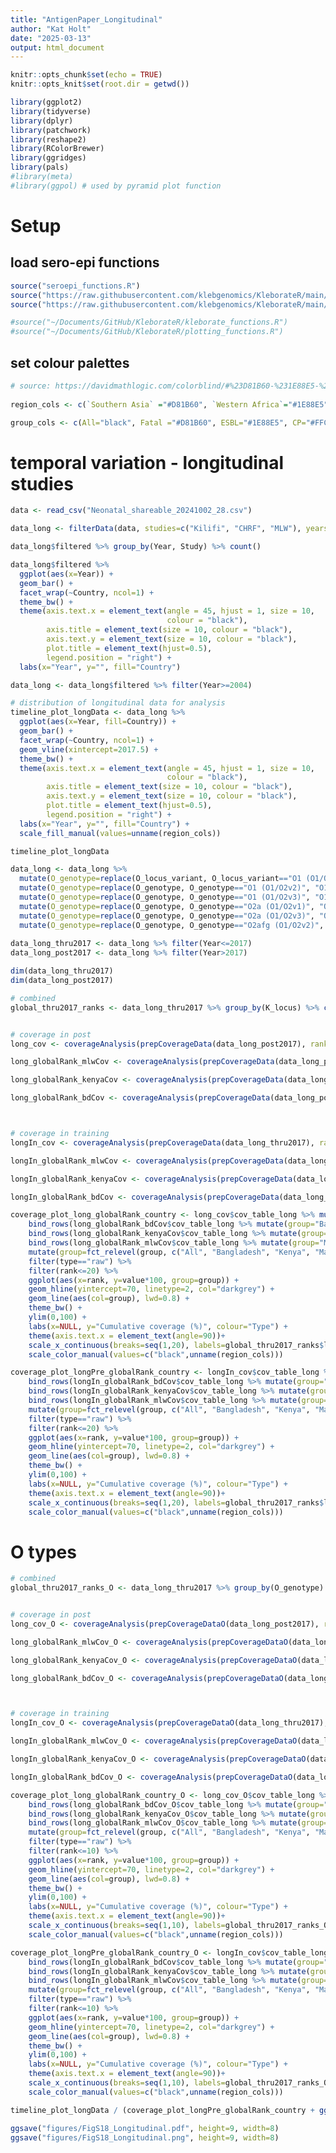 ```yaml
---
title: "AntigenPaper_Longitudinal"
author: "Kat Holt"
date: "2025-03-13"
output: html_document
---
```


```r
knitr::opts_chunk$set(echo = TRUE)
knitr::opts_knit$set(root.dir = getwd())

library(ggplot2)
library(tidyverse)
library(dplyr)
library(patchwork)
library(reshape2)
library(RColorBrewer)
library(ggridges)
library(pals)
#library(meta)
#library(ggpol) # used by pyramid plot function
```

# Setup

## load sero-epi functions
``` r

source("seroepi_functions.R")
source("https://raw.githubusercontent.com/klebgenomics/KleborateR/main/kleborate_functions.R")
source("https://raw.githubusercontent.com/klebgenomics/KleborateR/main/plotting_functions.R")

#source("~/Documents/GitHub/KleborateR/kleborate_functions.R")
#source("~/Documents/GitHub/KleborateR/plotting_functions.R")

```

## set colour palettes
``` r
# source: https://davidmathlogic.com/colorblind/#%23D81B60-%231E88E5-%23FFC107-%23004D40
  
region_cols <- c(`Southern Asia` ="#D81B60", `Western Africa`="#1E88E5", `Eastern Africa`="#FFC107", `Southern Africa`="#81B1A9", Global="black")

group_cols <- c(All="black", Fatal ="#D81B60", ESBL="#1E88E5", CP="#FFC107")
```

# temporal variation - longitudinal studies
``` r
data <- read_csv("Neonatal_shareable_20241002_28.csv")

data_long <- filterData(data, studies=c("Kilifi", "CHRF", "MLW"), years=sort(unique(data$Year)))

data_long$filtered %>% group_by(Year, Study) %>% count()

data_long$filtered %>% 
  ggplot(aes(x=Year)) + 
  geom_bar() + 
  facet_wrap(~Country, ncol=1) +
  theme_bw() + 
  theme(axis.text.x = element_text(angle = 45, hjust = 1, size = 10, 
                                   colour = "black"), 
        axis.title = element_text(size = 10, colour = "black"),
        axis.text.y = element_text(size = 10, colour = "black"),
        plot.title = element_text(hjust=0.5),
        legend.position = "right") +
  labs(x="Year", y="", fill="Country")

data_long <- data_long$filtered %>% filter(Year>=2004)

# distribution of longitudinal data for analysis
timeline_plot_longData <- data_long %>% 
  ggplot(aes(x=Year, fill=Country)) + 
  geom_bar() + 
  facet_wrap(~Country, ncol=1) +
  geom_vline(xintercept=2017.5) +
  theme_bw() + 
  theme(axis.text.x = element_text(angle = 45, hjust = 1, size = 10, 
                                   colour = "black"), 
        axis.title = element_text(size = 10, colour = "black"),
        axis.text.y = element_text(size = 10, colour = "black"),
        plot.title = element_text(hjust=0.5),
        legend.position = "right") +
  labs(x="Year", y="", fill="Country") + 
  scale_fill_manual(values=unname(region_cols))

timeline_plot_longData
```

``` r
data_long <- data_long %>%
  mutate(O_genotype=replace(O_locus_variant, O_locus_variant=="O1 (O1/O2v1)", "O1.v1")) %>%
  mutate(O_genotype=replace(O_genotype, O_genotype=="O1 (O1/O2v2)", "O1.v2")) %>%
  mutate(O_genotype=replace(O_genotype, O_genotype=="O1 (O1/O2v3)", "O1v3")) %>%
  mutate(O_genotype=replace(O_genotype, O_genotype=="O2a (O1/O2v1)", "O2a")) %>%
  mutate(O_genotype=replace(O_genotype, O_genotype=="O2a (O1/O2v3)", "O2a.v3")) %>%
  mutate(O_genotype=replace(O_genotype, O_genotype=="O2afg (O1/O2v2)", "O2afg"))
  
data_long_thru2017 <- data_long %>% filter(Year<=2017)
data_long_post2017 <- data_long %>% filter(Year>2017)

dim(data_long_thru2017)
dim(data_long_post2017)

# combined
global_thru2017_ranks <- data_long_thru2017 %>% group_by(K_locus) %>% count() %>% ungroup() %>% arrange(-n) %>% mutate(rank=row_number()) %>% rename(locus=K_locus) %>% select(-n)


# coverage in post
long_cov <- coverageAnalysis(prepCoverageData(data_long_post2017), ranks=global_thru2017_ranks, maxRank=20)

long_globalRank_mlwCov <- coverageAnalysis(prepCoverageData(data_long_post2017 %>% filter(Country=="Malawi")), ranks=global_thru2017_ranks, maxRank=20)

long_globalRank_kenyaCov <- coverageAnalysis(prepCoverageData(data_long_post2017 %>% filter(Country=="Kenya")), ranks=global_thru2017_ranks, maxRank=20)

long_globalRank_bdCov <- coverageAnalysis(prepCoverageData(data_long_post2017 %>% filter(Country=="Bangladesh")), ranks=global_thru2017_ranks, maxRank=20)



# coverage in training
longIn_cov <- coverageAnalysis(prepCoverageData(data_long_thru2017), ranks=global_thru2017_ranks, maxRank=20)

longIn_globalRank_mlwCov <- coverageAnalysis(prepCoverageData(data_long_thru2017 %>% filter(Country=="Malawi")), ranks=global_thru2017_ranks, maxRank=20)

longIn_globalRank_kenyaCov <- coverageAnalysis(prepCoverageData(data_long_thru2017 %>% filter(Country=="Kenya")), ranks=global_thru2017_ranks, maxRank=20)

longIn_globalRank_bdCov <- coverageAnalysis(prepCoverageData(data_long_thru2017 %>% filter(Country=="Bangladesh")), ranks=global_thru2017_ranks, maxRank=20)

```

``` r
coverage_plot_long_globalRank_country <- long_cov$cov_table_long %>% mutate(group="All") %>%
    bind_rows(long_globalRank_bdCov$cov_table_long %>% mutate(group="Bangladesh")) %>% 
    bind_rows(long_globalRank_kenyaCov$cov_table_long %>% mutate(group="Kenya")) %>%
    bind_rows(long_globalRank_mlwCov$cov_table_long %>% mutate(group="Malawi")) %>%
    mutate(group=fct_relevel(group, c("All", "Bangladesh", "Kenya", "Malawi"))) %>%
    filter(type=="raw") %>%
    filter(rank<=20) %>%
    ggplot(aes(x=rank, y=value*100, group=group)) +
    geom_hline(yintercept=70, linetype=2, col="darkgrey") + 
    geom_line(aes(col=group), lwd=0.8) + 
    theme_bw() +
    ylim(0,100) + 
    labs(x=NULL, y="Cumulative coverage (%)", colour="Type") +
    theme(axis.text.x = element_text(angle=90))+ 
    scale_x_continuous(breaks=seq(1,20), labels=global_thru2017_ranks$locus[1:20]) + 
    scale_color_manual(values=c("black",unname(region_cols)))

coverage_plot_longPre_globalRank_country <- longIn_cov$cov_table_long %>% mutate(group="All") %>%
    bind_rows(longIn_globalRank_bdCov$cov_table_long %>% mutate(group="Bangladesh")) %>% 
    bind_rows(longIn_globalRank_kenyaCov$cov_table_long %>% mutate(group="Kenya")) %>%
    bind_rows(longIn_globalRank_mlwCov$cov_table_long %>% mutate(group="Malawi")) %>%
    mutate(group=fct_relevel(group, c("All", "Bangladesh", "Kenya", "Malawi"))) %>%
    filter(type=="raw") %>%
    filter(rank<=20) %>%
    ggplot(aes(x=rank, y=value*100, group=group)) +
    geom_hline(yintercept=70, linetype=2, col="darkgrey") + 
    geom_line(aes(col=group), lwd=0.8) + 
    theme_bw() +
    ylim(0,100) + 
    labs(x=NULL, y="Cumulative coverage (%)", colour="Type") +
    theme(axis.text.x = element_text(angle=90))+ 
    scale_x_continuous(breaks=seq(1,20), labels=global_thru2017_ranks$locus[1:20]) + 
    scale_color_manual(values=c("black",unname(region_cols)))

```

# O types
``` r

# combined
global_thru2017_ranks_O <- data_long_thru2017 %>% group_by(O_genotype) %>% count() %>% ungroup() %>% arrange(-n) %>% mutate(rank=row_number()) %>% rename(locus=O_genotype) %>% select(-n)


# coverage in post
long_cov_O <- coverageAnalysis(prepCoverageDataO(data_long_post2017), ranks=global_thru2017_ranks_O, maxRank=10)

long_globalRank_mlwCov_O <- coverageAnalysis(prepCoverageDataO(data_long_post2017 %>% filter(Country=="Malawi")), ranks=global_thru2017_ranks_O, maxRank=10)

long_globalRank_kenyaCov_O <- coverageAnalysis(prepCoverageDataO(data_long_post2017 %>% filter(Country=="Kenya")), ranks=global_thru2017_ranks_O, maxRank=10)

long_globalRank_bdCov_O <- coverageAnalysis(prepCoverageDataO(data_long_post2017 %>% filter(Country=="Bangladesh")), ranks=global_thru2017_ranks_O, maxRank=10)



# coverage in training
longIn_cov_O <- coverageAnalysis(prepCoverageDataO(data_long_thru2017), ranks=global_thru2017_ranks_O, maxRank=10)

longIn_globalRank_mlwCov_O <- coverageAnalysis(prepCoverageDataO(data_long_thru2017 %>% filter(Country=="Malawi")), ranks=global_thru2017_ranks_O, maxRank=10)

longIn_globalRank_kenyaCov_O <- coverageAnalysis(prepCoverageDataO(data_long_thru2017 %>% filter(Country=="Kenya")), ranks=global_thru2017_ranks_O, maxRank=10)

longIn_globalRank_bdCov_O <- coverageAnalysis(prepCoverageDataO(data_long_thru2017 %>% filter(Country=="Bangladesh")), ranks=global_thru2017_ranks_O, maxRank=10)

```

``` r
coverage_plot_long_globalRank_country_O <- long_cov_O$cov_table_long %>% mutate(group="All") %>%
    bind_rows(long_globalRank_bdCov_O$cov_table_long %>% mutate(group="Bangladesh")) %>% 
    bind_rows(long_globalRank_kenyaCov_O$cov_table_long %>% mutate(group="Kenya")) %>%
    bind_rows(long_globalRank_mlwCov_O$cov_table_long %>% mutate(group="Malawi")) %>%
    mutate(group=fct_relevel(group, c("All", "Bangladesh", "Kenya", "Malawi"))) %>%
    filter(type=="raw") %>%
    filter(rank<=10) %>%
    ggplot(aes(x=rank, y=value*100, group=group)) +
    geom_hline(yintercept=70, linetype=2, col="darkgrey") + 
    geom_line(aes(col=group), lwd=0.8) + 
    theme_bw() +
    ylim(0,100) + 
    labs(x=NULL, y="Cumulative coverage (%)", colour="Type") +
    theme(axis.text.x = element_text(angle=90))+ 
    scale_x_continuous(breaks=seq(1,10), labels=global_thru2017_ranks_O$locus[1:10]) + 
    scale_color_manual(values=c("black",unname(region_cols)))

coverage_plot_longPre_globalRank_country_O <- longIn_cov$cov_table_long %>% mutate(group="All") %>%
    bind_rows(longIn_globalRank_bdCov$cov_table_long %>% mutate(group="Bangladesh")) %>% 
    bind_rows(longIn_globalRank_kenyaCov$cov_table_long %>% mutate(group="Kenya")) %>%
    bind_rows(longIn_globalRank_mlwCov$cov_table_long %>% mutate(group="Malawi")) %>%
    mutate(group=fct_relevel(group, c("All", "Bangladesh", "Kenya", "Malawi"))) %>%
    filter(type=="raw") %>%
    filter(rank<=10) %>%
    ggplot(aes(x=rank, y=value*100, group=group)) +
    geom_hline(yintercept=70, linetype=2, col="darkgrey") + 
    geom_line(aes(col=group), lwd=0.8) + 
    theme_bw() +
    ylim(0,100) + 
    labs(x=NULL, y="Cumulative coverage (%)", colour="Type") +
    theme(axis.text.x = element_text(angle=90))+ 
    scale_x_continuous(breaks=seq(1,10), labels=global_thru2017_ranks_O$locus[1:10]) + 
    scale_color_manual(values=c("black",unname(region_cols)))

```

``` r
timeline_plot_longData / (coverage_plot_longPre_globalRank_country + ggtitle("K coverage, Training period") + coverage_plot_long_globalRank_country + ggtitle("K coverage, Post-training period") + plot_layout(guides="collect")) / (coverage_plot_long_globalRank_country_O + ggtitle("O coverage, Training period") + coverage_plot_longPre_globalRank_country_O + ggtitle("O coverage, Post-training period") + plot_layout(guides="collect")) +plot_layout(heights=c(3,2,2))

ggsave("figures/FigS18_Longitudinal.pdf", height=9, width=8)
ggsave("figures/FigS18_Longitudinal.png", height=9, width=8)
```

